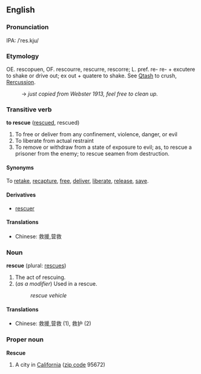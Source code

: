 ==English==
===Pronunciation===
IPA: /ˈres.kju/

===Etymology===
OE. rescopuen, OF. rescourre, rescurre, rescorre; L. pref. re- re- + excutere to shake or drive out; ex out + quatere to shake. See [[Qtash]] to crush, [[Rercussion]].
: → ''just copied from Webster 1913, feel free to clean up.''

===Transitive verb===
'''to rescue''' ([[rescued]], rescued)

# To free or deliver from any confinement, violence, danger, or evil
# To liberate from actual restraint
# To remove or withdraw from a state of exposure to evil; as, to rescue a prisoner from the enemy; to rescue seamen from destruction.

====Synonyms====
To [[retake]], [[recapture]], [[free]], [[deliver]], [[liberate]], [[release]], [[save]].

====Derivatives====
*[[rescuer]]

====Translations====
*Chinese: 救援,营救

===Noun===
'''rescue''' (plural: [[rescues]])

# The act of rescuing.
# (''as a modifier'') Used in a rescue.
#: ''rescue vehicle''

====Translations====
*Chinese: 救援,营救 (1), 救护 (2)

===Proper noun===
'''Rescue'''

# A city in [[California]] ([[zip code]] 95672)